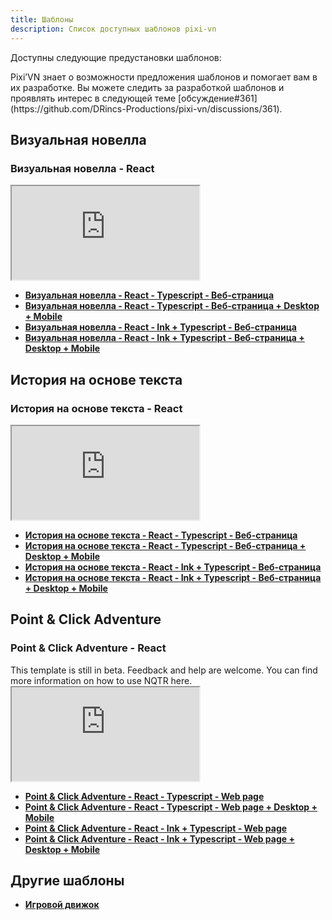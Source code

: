 ```yaml
---
title: Шаблоны
description: Список доступных шаблонов pixi-vn
---
```


Доступны следующие предустановки шаблонов:

<Callout title="More templates will be added in the future" type="info">
Pixi’VN знает о возможности предложения шаблонов и помогает вам в их разработке. Вы можете следить за разработкой шаблонов и проявлять интерес в следующей теме [обсуждение#361](https://github.com/DRincs-Productions/pixi-vn/discussions/361).
</Callout>

## Визуальная новелла

### Визуальная новелла - React

<iframe src="https://pixi-vn-react-template.web.app/"
    title="Visual Novel - React"
    style={{
        width: "100%",
        height: "400px",
        border: "0",
        borderRadius: "4px",
        overflow: "hidden",
    }}
    allowFullScreen={true}
></iframe>

- **[Визуальная новелла - React - Typescript - Веб-страница](https://github.com/DRincs-Productions/pixi-vn-react-template)**
- **[Визуальная новелла - React - Typescript - Веб-страница + Desktop + Mobile](https://github.com/DRincs-Productions/pixi-vn-react-template/tree/tauri)**
- **[Визуальная новелла - React - Ink + Typescript - Веб-страница](https://github.com/DRincs-Productions/pixi-vn-react-template/tree/ink)**
- **[Визуальная новелла - React - Ink + Typescript - Веб-страница + Desktop + Mobile](https://github.com/DRincs-Productions/pixi-vn-react-template/tree/ink-tauri)**

## История на основе текста

### История на основе текста - React

<iframe src="https://pixi-vn-react-st-template.web.app/"
    title="Visual Novel - React"
    style={{
        width: "100%",
        height: "400px",
        border: "0",
        borderRadius: "4px",
        overflow: "hidden",
    }}
    allowFullScreen={true}
></iframe>

- **[История на основе текста - React - Typescript - Веб-страница](https://github.com/DRincs-Productions/pixi-vn-nonlinear-stories-react-template)**
- **[История на основе текста - React - Typescript - Веб-страница + Desktop + Mobile](https://github.com/DRincs-Productions/pixi-vn-nonlinear-stories-react-template/tree/tauri)**
- **[История на основе текста - React - Ink + Typescript - Веб-страница](https://github.com/DRincs-Productions/pixi-vn-nonlinear-stories-react-template/tree/ink)**
- **[История на основе текста - React - Ink + Typescript - Веб-страница + Desktop + Mobile](https://github.com/DRincs-Productions/pixi-vn-nonlinear-stories-react-template/tree/ink-tauri)**

## Point & Click Adventure

### Point & Click Adventure - React

<Callout title="Beta version" type="warn">
This template is still in beta. Feedback and help are welcome. You can find more information on how to use NQTR <DynamicLink href="/nqtr">here</DynamicLink>.
</Callout>

<iframe src="https://nqtr-react-template.firebaseapp.com/"
    title="Point & Click Adventure - React"
    style={{
        width: "100%",
        height: "400px",
        border: "0",
        borderRadius: "4px",
        overflow: "hidden",
    }}
    allowFullScreen={true}
></iframe>

- **[Point & Click Adventure - React - Typescript - Web page](https://github.com/DRincs-Productions/nqtr-react-template)**
- **[Point & Click Adventure - React - Typescript - Web page + Desktop + Mobile](https://github.com/DRincs-Productions/nqtr-react-template/tree/tauri)**
- **[Point & Click Adventure - React - Ink + Typescript - Web page](https://github.com/DRincs-Productions/nqtr-react-template/tree/ink)**
- **[Point & Click Adventure - React - Ink + Typescript - Web page + Desktop + Mobile](https://github.com/DRincs-Productions/nqtr-react-template/tree/ink-tauri)**

## Другие шаблоны

- **[Игровой движок](https://github.com/DRincs-Productions/pixi-vn-game-engine-template)**
